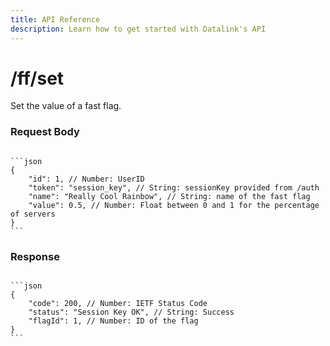 ---
title: API Reference
description: Learn how to get started with Datalink's API
---


# /ff/set

Set the value of a fast flag.

### Request Body

<Code>
```json
{
    "id": 1, // Number: UserID
    "token": "session_key", // String: sessionKey provided from /auth
    "name": "Really Cool Rainbow", // String: name of the fast flag
    "value": 0.5, // Number: Float between 0 and 1 for the percentage of servers
}
```
</Code>

### Response
 
<Code>
```json
{
    "code": 200, // Number: IETF Status Code
    "status": "Session Key OK", // String: Success
    "flagId": 1, // Number: ID of the flag
}
```
</Code>